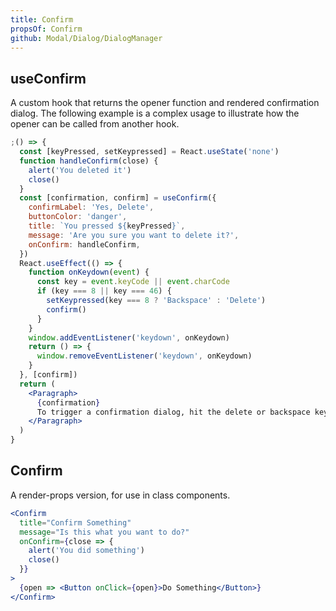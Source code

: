 ```yaml
---
title: Confirm
propsOf: Confirm
github: Modal/Dialog/DialogManager
---
```


## useConfirm

A custom hook that returns the opener function and rendered confirmation dialog. The following example is a complex usage to illustrate how the opener can be called from another hook.

```jsx
;() => {
  const [keyPressed, setKeypressed] = React.useState('none')
  function handleConfirm(close) {
    alert('You deleted it')
    close()
  }
  const [confirmation, confirm] = useConfirm({
    confirmLabel: 'Yes, Delete',
    buttonColor: 'danger',
    title: `You pressed ${keyPressed}`,
    message: 'Are you sure you want to delete it?',
    onConfirm: handleConfirm,
  })
  React.useEffect(() => {
    function onKeydown(event) {
      const key = event.keyCode || event.charCode
      if (key === 8 || key === 46) {
        setKeypressed(key === 8 ? 'Backspace' : 'Delete')
        confirm()
      }
    }
    window.addEventListener('keydown', onKeydown)
    return () => {
      window.removeEventListener('keydown', onKeydown)
    }
  }, [confirm])
  return (
    <Paragraph>
      {confirmation}
      To trigger a confirmation dialog, hit the delete or backspace key.
    </Paragraph>
  )
}
```

## Confirm

A render-props version, for use in class components.

```jsx
<Confirm
  title="Confirm Something"
  message="Is this what you want to do?"
  onConfirm={close => {
    alert('You did something')
    close()
  }}
>
  {open => <Button onClick={open}>Do Something</Button>}
</Confirm>
```
